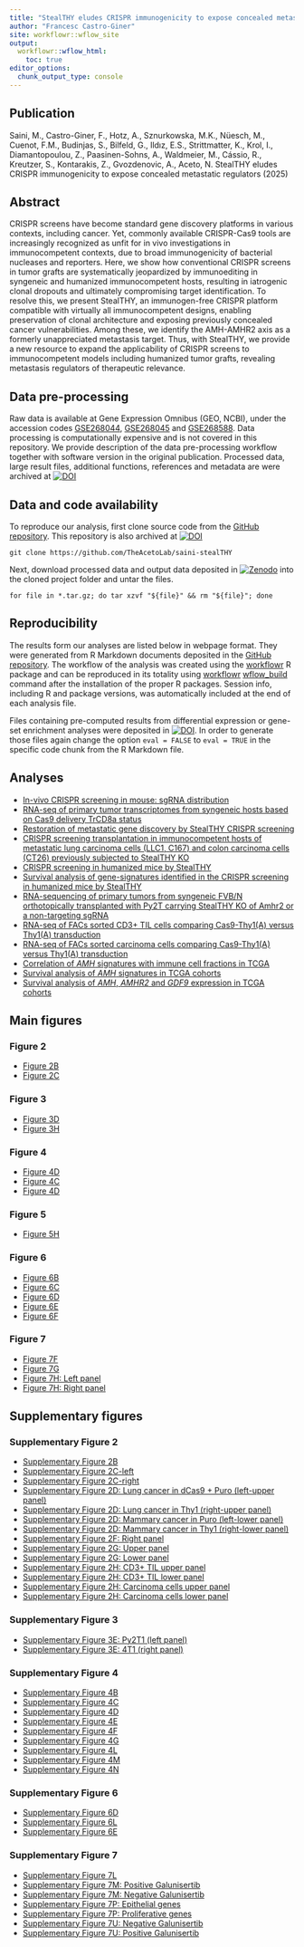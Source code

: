 ```yaml
---
title: "StealTHY eludes CRISPR immunogenicity to expose concealed metastatic regulators"
author: "Francesc Castro-Giner"
site: workflowr::wflow_site
output:
  workflowr::wflow_html:
    toc: true
editor_options:
  chunk_output_type: console
---
```


## Publication

Saini, M., Castro-Giner, F., Hotz, A., Sznurkowska, M.K., Nüesch, M., Cuenot, F.M., Budinjas, S., Bilfeld, G., Ildız, E.S., Strittmatter, K., Krol, I., Diamantopoulou, Z., Paasinen-Sohns, A., Waldmeier, M., Cássio, R., Kreutzer, S., Kontarakis, Z., Gvozdenovic, A., Aceto, N. StealTHY eludes CRISPR immunogenicity to expose concealed metastatic regulators (2025)


## Abstract

CRISPR screens have become standard gene discovery platforms in various contexts, including cancer. Yet, commonly available CRISPR-Cas9 tools are increasingly recognized as unfit for in vivo investigations in immunocompetent contexts, due to broad immunogenicity of bacterial nucleases and reporters. Here, we show how conventional CRISPR screens in tumor grafts are systematically jeopardized by immunoediting in syngeneic and humanized immunocompetent hosts, resulting in iatrogenic clonal dropouts and ultimately compromising target identification. To resolve this, we present StealTHY, an immunogen-free CRISPR platform compatible with virtually all immunocompetent designs, enabling preservation of clonal architecture and exposing previously concealed cancer vulnerabilities. Among these, we identify the AMH-AMHR2 axis as a formerly unappreciated metastasis target. Thus, with StealTHY, we provide a new resource to expand the applicability of CRISPR screens to immunocompetent models including humanized tumor grafts, revealing metastasis regulators of therapeutic relevance. 

## Data pre-processing

Raw data is available at Gene Expression Omnibus (GEO, NCBI), under the accession codes [GSE268044](https://www.ncbi.nlm.nih.gov/geo/query/acc.cgi?acc=GSE268044), [GSE268045](https://www.ncbi.nlm.nih.gov/geo/query/acc.cgi?acc=GSE268045) and [GSE268588](https://www.ncbi.nlm.nih.gov/geo/query/acc.cgi?acc=GSE268588). Data processing is computationally expensive and is not covered in this repository. We provide description of the data pre-processing workflow together with software version in the original publication. Processed data, large result files, additional functions, references and metadata are were archived at [![DOI](https://zenodo.org/badge/DOI/10.5281/zenodo.11374563.svg)](https://doi.org/10.5281/zenodo.11374563)

##  Data and code availability

To reproduce our analysis, first clone source code from the [GitHub repository](https://github.com/TheAcetoLab/saini-stealTHY). This repository is also archived at [![DOI](https://zenodo.org/badge/DOI/10.5281/zenodo.11208099.svg)](https://doi.org/10.5281/zenodo.11208099)

    git clone https://github.com/TheAcetoLab/saini-stealTHY

Next, download processed data and output data deposited in [![Zenodo](https://zenodo.org/badge/DOI/10.5281/zenodo.11374563.svg)](https://doi.org/10.5281/zenodo.11374563) into the cloned project folder and untar the files.

    for file in *.tar.gz; do tar xzvf "${file}" && rm "${file}"; done
    

## Reproducibility

The results form our analyses are listed below in webpage format. They were generated from R Markdown documents deposited in the [GitHub repository](https://github.com/TheAcetoLab/saini-stealTHY). The workflow of the analysis was created using the [workflowr](https://cran.r-project.org/web/packages/workflowr/index.html) R package and can be reproduced in its totality using [workflowr](https://cran.r-project.org/web/packages/workflowr/index.html) [wflow_build](https://jdblischak.github.io/workflowrBeta/reference/wflow_build.html) command after the installation of the proper R packages. Session info, including R and package versions, was automatically included at the end of each analysis file.

Files containing pre-computed results from differential expression or gene-set enrichment analyses were deposited in [![DOI](https://zenodo.org/badge/DOI/10.5281/zenodo.11374563.svg)](https://doi.org/10.5281/zenodo.11374563). In order to generate those files again change the option `eval = FALSE` to `eval = TRUE` in the specific code chunk from the R Markdown file.

## Analyses
-   [In-vivo CRISPR screening in mouse: sgRNA distribution](crispr-mm_2215_sgRNA-clonality.html)
-   [RNA-seq of primary tumor transcriptomes from syngeneic hosts based on Cas9 delivery TrCD8a status](rnaseq-tumor-bulk.html)
-   [Restoration of metastatic gene discovery by StealTHY CRISPR screening](crispr-mm_2215_sgRNA-StealTHY.html)
-   [CRISPR screening transplantation in immunocompetent hosts of metastatic lung carcinoma cells (LLC1, C167) and colon carcinoma cells (CT26) previously subjected to StealTHY KO](crispr-mm_2215_sgRNA-CMT167-LLC1-CT26.html)
-   [CRISPR screening in humanized mice by StealTHY](crispr-hsapiens_2180_sgRNA.html)
-   [Survival analysis of gene-signatures identified in the CRISPR screening in humanized mice by StealTHY](tcga_survival_crispr_hits_signatures.html)
-   [RNA-sequencing of primary tumors from syngeneic FVB/N orthotopically transplanted with Py2T carrying StealTHY KO of Amhr2 or a non-targeting sgRNA](rnaseq-amhr2_ko-deg.html)
-   [RNA-seq of FACs sorted CD3+ TIL cells comparing Cas9-Thy1(A) versus Thy1(A) transduction](rnaseq-tumor-facs-immune.html)
-   [RNA-seq of FACs sorted carcinoma cells comparing Cas9-Thy1(A) versus Thy1(A) transduction](rnaseq-tumor-facs-cancer.html)
-   [Correlation of *AMH* signatures with immune cell fractions in TCGA](tcga_immune_infiltrate_amhr2_ko_signatures.html)
-   [Survival analysis of *AMH* signatures in TCGA cohorts](tcga_survival_amhr2_ko_signatures.html)
-   [Survival analysis of *AMH*, *AMHR2* and *GDF9* expression in TCGA cohorts](tcga_survival_crispr_hits_genes.html)



## Main figures

### Figure 2
-   [Figure 2B](crispr-mm_2215_sgRNA-clonality.html#31_Figure_2B:_sgRNA_distribution_in_mice_transplanted_with_4T1_cells)
-   [Figure 2C](crispr-mm_2215_sgRNA-clonality.html#5_Figure_2C:_Representative_Müller_plots_of_4T1_in_syngeneic_recipients)
    
### Figure 3
-   [Figure 3D](rnaseq-tumor-bulk.html#Figure_3D_:_qRT-PCR_in_TrCD8a+_and_TrCD8a-)
-   [Figure 3H](rnaseq-tumor-bulk.html#Figure_3H:_Sample_distances_in_MVT1_models)

### Figure 4
-   [Figure 4D](crispr-mm_2215_sgRNA-StealTHY.html#sgRNA_distribution2)
-   [Figure 4C](crispr-mm_2215_sgRNA-StealTHY.html#Figure_4C_and_Supplementary_Figure_4F)
-   [Figure 4D](crispr-mm_2215_sgRNA-StealTHY.html#Figure_4D:_Proportion_of_non-expressed_hits)

### Figure 5   
-   [Figure 5H](crispr-hsapiens_2180_sgRNA.html#31_Figure_5H:_Muller_plots_for_huNSGs)

### Figure 6    
-   [Figure 6B](crispr-hsapiens_2180_sgRNA.html#sgRNA_distribution_by_condition_Primary_tumor)
-   [Figure 6C](crispr-hsapiens_2180_sgRNA.html#Figure_6C:_Volcano_plots_showing_genes_Lungs_over_Primary_Tumor_in_StealTHY_KO)
-   [Figure 6D](crispr-hsapiens_2180_sgRNA.html#Figure_6D:_Distribution_of_the_fold-change_of_Lungs_over_Primary_Tumor_in_huNSG_and_NSG_host)
-   [Figure 6E](tcga_survival_crispr_hits_signatures.html#Figure_6F:_Forest_plot_by_study)
-   [Figure 6F](tcga_survival_crispr_hits_signatures.html#Figure_6E:_Kaplan-Meier_plots)

### Figure 7    
-   [Figure 7F](rnaseq-amhr2_ko-deg.html#__531_Comparison_InVivo_AMHR2_KO_+_AMHR2_KO_culture–over–InVivo_Control_sgRNA_+_AMHR2_Control_culture_)
-   [Figure 7G](tcga_immune_infiltrate_amhr2_ko_signatures.html#4_Figure_7G:_Correlation_of_AMH_signatures_with_immune_cell_fractions_across_TCGA_cohorts_(Heatmaps))
-   [Figure 7H: Left panel](tcga_survival_amhr2_ko_signatures.html#Figure_7H_Right:_Pooled_Kaplan-Meier_plots_-_Optimal_cut-off)
-   [Figure 7H: Right panel](tcga_survival_amhr2_ko_signatures.html#Figure_7H_Left:_Forest_plot_by_study)
      

    
## Supplementary figures

### Supplementary Figure 2
-   [Supplementary Figure 2B](crispr-mm_2215_sgRNA-clonality.html#32_Supplementary_Figure_2B:_sgRNA_distribution_in_mice_transplanted_with_Py2T_and_MVT1_cells)
-   [Supplementary Figure 2C-left](crispr-mm_2215_sgRNA-clonality.html#41_Supplementary_Figure_2C_left_:_K-S_test_table)
-   [Supplementary Figure 2C-right](crispr-mm_2215_sgRNA-clonality.html#42_Supplementary_Figure_2C_right_:_Empirical_Cumulative_Density_Function_(ECDF)_plots)
-   [Supplementary Figure 2D: Lung cancer in dCas9 + Puro (left-upper panel)](crispr-mm_2215_sgRNA-clonality.html#21_Supplementary_Figure_2D_(left_upper))
-   [Supplementary Figure 2D: Lung cancer in Thy1 (right-upper panel)](crispr-mm_2215_sgRNA-clonality.html#22_Supplementary_Figure_2D_(right_upper))
-   [Supplementary Figure 2D: Mammary cancer in Puro (left-lower panel)](crispr-mm_2215_sgRNA-clonality.html#Supplementary_Figure_2D:_Metastasis_-_Puro_(left_lower))
-   [Supplementary Figure 2D: Mammary cancer in Thy1 (right-lower panel)](crispr-mm_2215_sgRNA-clonality.html#Supplementary_Figure_2D:_Metastasis_-_Thy1_(right_lower))
-   [Supplementary Figure 2F: Right panel](crispr-mm_2215_sgRNA-clonality.html#23_Supplementary_Figure_2F)
-   [Supplementary Figure 2G: Upper panel](rnaseq-tumor-bulk.html#Supplementary_Figure_2G_top:_Differential_expressed_genes_in_dCas9-Thy1_over_Thy1_transduction)
-   [Supplementary Figure 2G: Lower panel](rnaseq-tumor-bulk.html#Supplementary_Figure_2G_bottom:_Representative_gene-sets_enriched_in_dCas9-Thy1_over_Thy1_transduction)
-   [Supplementary Figure 2H: CD3+ TIL upper panel](rnaseq-tumor-facs-immune.html#41_Supplementary_Figure_2H_top_left:_Differential_expressed_genes_in_dCas9-Thy1_over_Thy1_transduction_in_sorted_CD3-positive_TILs)
-   [Supplementary Figure 2H: CD3+ TIL lower panel](rnaseq-tumor-facs-immune.html#51_Supplementary_Figure_2H_bottom_left:_Representative_gene-sets_enriched_in_dCas9-Thy1_over_Thy1_transduction) 
-   [Supplementary Figure 2H: Carcinoma cells upper panel](rnaseq-tumor-facs-cancer.html#41_Supplementary_Figure_2H_top_right:_Differential_expressed_genes_in_dCas9-Thy1_over_Thy1_transduction_in_sorted_carcinoma_cells)
-   [Supplementary Figure 2H: Carcinoma cells lower panel](rnaseq-tumor-facs-cancer.html#51_Supplementary_Figure_2H_bottom_right:_Representative_gene-sets_enriched_in_dCas9-Thy1_over_Thy1_transduction)  

### Supplementary Figure 3   
-   [Supplementary Figure 3E: Py2T1 (left panel)](rnaseq-tumor-bulk.html#Supplementary_figure_3E_left:_Sample_distances_in_Py2T_model)
-   [Supplementary Figure 3E: 4T1 (right panel)](rnaseq-tumor-bulk.html#Supplementary_figure_3E_right:_Sample_distances_in_4T1_model)

### Supplementary Figure 4  
-   [Supplementary Figure 4B](crispr-mm_2215_sgRNA-StealTHY.html#Supplementary_figure_4B:_sgRNA_distribution_in_mice_transplanted_with_4T1_cells_previously_subjected_to_StealTHY_KO)
-   [Supplementary Figure 4C](crispr-mm_2215_sgRNA-clonality.html#7_Supplementary_Figure_4C)
-   [Supplementary Figure 4D](crispr-mm_2215_sgRNA-StealTHY.html#Supplementary_Figure_4D_:_K-S_test_table)
-   [Supplementary Figure 4E](crispr-mm_2215_sgRNA-StealTHY.html#Supplementary_Figure_4E)
-   [Supplementary Figure 4F](crispr-mm_2215_sgRNA-StealTHY.html#Figure_4C_and_Supplementary_Figure_4F)
-   [Supplementary Figure 4G](crispr-mm_2215_sgRNA-StealTHY.html#Supplementary_figure_4G:_Proportion_of_non-expressed_hits)
-   [Supplementary Figure 4L](crispr-mm_2215_sgRNA-clonality.html#24_Supplementary_Figure_4L)
-   [Supplementary Figure 4M](crispr-mm_2215_sgRNA-CMT167-LLC1-CT26.html#Supplementary_figure_4M:_Differential_abundance_of_selected_genes)
-   [Supplementary Figure 4N](crispr-mm_2215_sgRNA-CMT167-LLC1-CT26.html#Supplementary_figure_4N:_Muller_plots_of_selected_genes)
    
### Supplementary Figure 6
-   [Supplementary Figure 6D](crispr-hsapiens_2180_sgRNA.html#Supplementary_Figure_6D:_Fold-change_of_Lungs_over_Primary_Tumor_in_huNSG_and_NSG_host)
-   [Supplementary Figure 6L](tcga_survival_crispr_hits_genes.html#Supplementary_Figure_6L:_Forest_plot_by_study)
-   [Supplementary Figure 6E](tcga_survival_crispr_hits_genes.html#Supplementary_Figure_6E:_Kaplan-Meier_plots)

### Supplementary Figure 7     
-   [Supplementary Figure 7L](rnaseq-amhr2_ko-deg.html#Supplementary_Figure_7L)
-   [Supplementary Figure 7M: Positive Galunisertib](rnaseq-amhr2_ko-deg.html#Supplementary_Figure_7M_(Galunisertib_positive))
-   [Supplementary Figure 7M: Negative Galunisertib](rnaseq-amhr2_ko-deg.html#Mammary_epithelium_proliferation30)
-   [Supplementary Figure 7P: Epithelial genes](rnaseq-amhr2_ko-deg.html#EMT_regulators_and_targets)
-   [Supplementary Figure 7P: Proliferative genes](rnaseq-amhr2_ko-deg.html#Mammary_epithelium_proliferation)
-   [Supplementary Figure 7U: Negative Galunisertib](rnaseq-amhr2_ko-deg.html#Supplementary_Figure_7U_left)
-   [Supplementary Figure 7U: Positive Galunisertib](rnaseq-amhr2_ko-deg.html#Supplementary_Figure_7U_right_(Galunisertib_positive))

